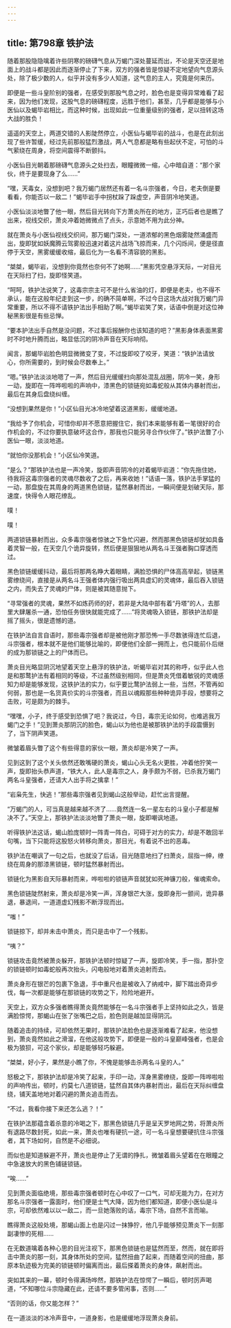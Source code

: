 ```yaml
---
---
---
```

title: 第798章 铁护法
---



随着那股隐隐噙着许些阴寒的磅礴气息从万蝎门深处蔓延而出，不论是天空还是地面上的战斗都是因此而逐渐停止了下来，双方的强者皆是惊疑不定地望向气息源头处，除了极少数的人，似乎并没有多少人知道，这气息的主人，究竟是何来历。

即便是一些斗皇阶别的强者，在感受到那股气息之时，脸色也是变得异常难看了起来，因为他们发现，这股气息的磅礴程度，远胜于他们，甚至，几乎都是能够与小医仙以及蝎毕岩相比，而这种时候，出现如此一位重量级别的强者，足以扭转这场大战的胜负！

遥遥的天空上，两道交错的人影陡然停立，小医仙与蝎毕岩的战斗，也是在此刻出现了些许暂缓，经过先前那般猛烈激战，两人气息都是略有些起伏不定，可怕的斗气萦绕在周身，将空间震得不断颤抖。

小医仙目光朝着那磅礴气息源头之处扫去，眼瞳微微一缩，心中暗自道：“那个家伙，终于是要现身了么……”

“嘿，天毒女，没想到吧？我万蝎门居然还有着一名斗宗强者，今日，老夫倒是要看看，你能否以一敌二！”蝎毕岩手中拐杖跺了跺虚空，声音阴冷地笑道。

小医仙淡淡地瞥了他一眼，然后目光转向下方萧炎所在的地方，正巧后者也是瞧了出来，视线交织，萧炎冲着她微微点了点头，示意她不用为此分神。

就在萧炎与小医仙视线交织间，那万蝎门深处，一道浓郁的黑色烟雾陡然涌盛而出，旋即犹如妖魔腾云驾雾般迅速对着这片战场飞掠而来，几个闪烁间，便是径直停于天空，黑雾缓缓收缩，最后化为一名看不清容貌的黑影。

“桀桀，蝎毕岩，没想到你竟然也奈何不了她啊……”黑影凭空悬浮天际，一对目光在天际扫了扫，旋即怪笑道。

“呵呵，铁护法说笑了，这毒宗宗主可不是什么省油的灯，即便是老夫，也不得不承认，能在这般年纪走到这一步，的确不简单啊，不过今日这场大战对我万蝎门异常重要，所以不得不请铁护法出手相助了啊。”蝎毕岩笑了笑，话语中倒是对这位神秘黑影很是有些忌惮。

“要本护法出手自然是没问题，不过事后报酬你也该知道的吧？”黑影身体表面黑雾时不时地升腾而出，略显低沉的阴冷声音在天际响彻。

闻言，那蝎毕岩脸色明显微微变了变，不过旋即咬了咬牙，笑道：“铁护法请放心，你所需要的，到时候会尽数奉上。”

“嗯。”铁护法淡淡地嗯了一声，然后目光缓缓扫向那处混乱战圈，阴冷一笑，身形一动，旋即在一阵哗啦啦的声响中，漆黑色的锁链宛如毒蛇般从其体内暴射而出，最后在其身后盘绕纠缠。

“没想到果然是你！”小区仙目光冰冷地望着这道黑影，缓缓地道。

“我给予了你机会，可惜你却并不愿意把握住它，我们本来能够有着一笔很好的合作机会的，不过你要执意破坏这合作，那我也只能另寻合作伙伴了。”铁护法瞥了小医仙一眼，淡淡地道。

“就怕你没那机会！”小区仙冷笑道。

“是么？”那铁护法也是一声冷笑，旋即声音阴冷的对着蝎毕岩道：“你先拖住她，待我将这毒宗强者的灵魂尽数收了之后，再来收她！”话语一落，铁护法手掌猛的一动，那盘旋在其周身的两道黑色锁链，猛然暴射而出，一瞬间便是划破天际，那速度，快得令人眼花缭乱。

噗！

噗！

两道锁链暴射而出，众多毒宗强者惊骇之下急忙闪避，然而那黑色锁链却犹如具备着灵智一般，在天空几个诡异旋转，然后便是狠狠地从两名斗王强者胸口穿透而过。

黑色锁链缓缓抖动，最后将那两名睁大着眼睛，满脸恐惧的尸体高高举起，锁链黑雾缭绕间，直接是从两名斗王强者体内强行吸出两具虚幻的灵魂体，最后吞入锁链之内，而失去了灵魂的尸体，则是被其随意抛下。

“寻常强者的灵魂，果然不如炼药师的好，若非是大陆中部有着“丹塔”的人，去那里大肆屠杀一通，恐怕任务很快就能完成了……”将灵魂吸入锁链，那铁护法却是摇了摇头，很是遗憾的道。

在铁护法自言自语时，那些毒宗强者却是被他刚才那恐怖一手尽数骇得连忙后退，斗宗强者，根本就不是他们能够比喻的，即便他们全部一拥而上，也只能前仆后继的成为那锁链之上的尸体而已。

萧炎目光略显阴沉地望着天空上悬浮的铁护法，听蝎毕岩对其的称呼，似乎此人也是和那鹜护法有着相同的等级，不过虽然级别相同，但是萧炎凭借着敏锐的灵魂感知力却是能够发现，这铁护法的实力，似乎要比鹜护法弱上一些，当然，不管再如何弱，那也是一名货真价实的斗宗强者，而且以魂殿那些种种诡异手段，想要将之击败，可是颇为的棘手。

“嘿嘿，小子，终于感受到恐惧了吧？我说过，今日，毒宗无论如何，也难逃我万蝎门之手！”见到萧炎那阴沉的脸色，蝎山以为他也是被那铁护法的手段震慑到了，当下阴声笑道。

微皱着眉头瞥了这个有些得意的家伙一眼，萧炎却是冷笑了一声。

见到这到了这个关头依然还敢嘴硬的萧炎，蝎山心头无名火更胜，冲着他狞笑一声，旋即抬头恭声道，“铁大人，此人是毒宗之人，身手颇为不弱，已杀我万蝎门两名斗皇强者，还请大人出手将之擒拿！”

“岩枭先生，快逃！”那些毒宗强者见到蝎山这般举动，赶忙出言提醒。

“万蝎门的人，可当真是越来越不济了……竟然连一名一星左右的斗皇小子都是解决不了。”天空上，那铁护法淡淡地瞥了萧炎一眼，旋即嘲讽地道。

听得铁护法这话，蝎山脸庞顿时一阵青一阵白，可碍于对方的实力，却是不敢回半句嘴，当下只能将这股怒火转移向萧炎，那目光，有着说不出的恶毒。

铁护法在嘲讽了一句之后，也就没了后话，目光随意地扫了扫萧炎，屈指一绅，缭绕在周身的那漆黑锁链，顿时猛然暴射而出。

锁链化为黑影自天际暴射而来，哗啦啦的锁链声音就犹如死神镰刀般，催魂索命。

黑色锁链陡然射来，萧炎却是冷笑一声，浑身银芒大涨，旋即身形一颤间，诡异暴退，暴退间，一道道虚幻残影不断浮现而出。

“嗤！”

锁链掠下，却并未击中萧炎，而只是击中了一个残影。

“咦？”

锁链攻击竟然被萧炎躲开，那铁护法顿时惊疑了一声，旋即冷笑，手一指，那扑空的锁链顿时如毒蛇般再次抬头，闪电般地对着萧炎追射而去。

萧炎身形在银芒的包裹下急退，手中重尺也是被收入了纳戒中，脚下踏出奇异步伐，每一次都是能够在那锁链的攻势之下，险险地避开。

天空上，双方众多强者瞧得萧炎竟然能够在一名斗宗强者手上坚持如此之久，皆是满脸惊愕，那蝎山在张了张嘴巴之后，脸色则是越加显得阴沉。

随着追击的持续，可却依然无果时，那铁护法脸色也是逐渐难看了起来，他没想到，萧炎竟然如此之滑溜，在他这般攻势下，即便是一般的斗皇巅峰强者，也是会极为狼狈，可这个家伙，却是能够轻巧躲避。

“桀桀，好小子，果然是小瞧了你，不愧是能够击杀两名斗皇的人。”

怒极之下，那铁护法却是冷笑了起来，手印一动，浑身黑雾缭绕，旋即一阵哗啦啦的声响传出，顿时，约莫七八道锁链，猛然自其体内暴射而出，最后在天际纠缠盘绕，铺天盖地地对着闪避的萧炎追击而去。

“不过，我看你接下来还怎么逃？！”

在铁护法那蕴含着杀意的冷喝之下，那黑色锁链几乎是呈天罗地网之势，将萧炎所有退路尽数封死，如此一来，萧炎也唯有硬抗一途，可一名斗皇想要硬抗住斗宗强者，其下场如何，自然是不必细说。

而似也是知道躲避不开，萧炎也是停止了无谓的挣扎，微皱着眉头望着在在眼瞳之中急速放大的黑色铺链锁链。

“唉……”

见到萧炎面临绝境，那些毒宗强者顿时在心中叹了一口气，可却无能为力，在对方那名斗宗强者一露面时，他们便是士气大降，因为他们都知道，即便小医仙是斗宗，可却依然难以以一敌二，而一旦她落败的话，毒宗下场，自然不言而喻。

瞧得萧炎这般处境，那蝎山面上也是闪过一抹狰狞，他几乎能够预见萧炎下一刻那副凄惨的死相……

在无数道噙着各种心思的目光注视下，那黑色锁链也是猛然而至，然而，就在即将击中萧炎的那一刻，其身体所处的空间，猛然扭曲了起来，而随着空间的扭曲，那原本轨迹极为完美的锁链顿时偏离而出，最后搽着萧炎的身体，飙射而出。

突如其来的一幕，顿时令得满场哗然，那铁护法在惊愕了一瞬后，顿时厉声喝道，“不知哪位斗宗隐藏在此，还请不要多管闲事，否则……”

“否则的话，你又能怎样？”

在一道淡淡的冰冷声音中，一道身影，也是缓缓地浮现萧炎身前。